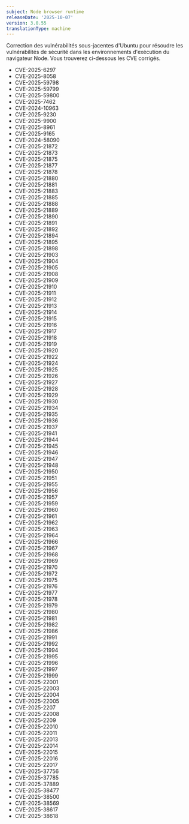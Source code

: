 ```yaml
---
subject: Node browser runtime
releaseDate: '2025-10-07'
version: 3.0.55
translationType: machine
---
```


Correction des vulnérabilités sous-jacentes d&apos;Ubuntu pour résoudre les vulnérabilités de sécurité dans les environnements d&apos;exécution du navigateur Node. Vous trouverez ci-dessous les CVE corrigés.

* CVE-2025-6297
* CVE-2025-8058
* CVE-2025-59798
* CVE-2025-59799
* CVE-2025-59800
* CVE-2025-7462
* CVE-2024-10963
* CVE-2025-9230
* CVE-2025-9900
* CVE-2025-8961
* CVE-2025-9165
* CVE-2024-58090
* CVE-2025-21872
* CVE-2025-21873
* CVE-2025-21875
* CVE-2025-21877
* CVE-2025-21878
* CVE-2025-21880
* CVE-2025-21881
* CVE-2025-21883
* CVE-2025-21885
* CVE-2025-21888
* CVE-2025-21889
* CVE-2025-21890
* CVE-2025-21891
* CVE-2025-21892
* CVE-2025-21894
* CVE-2025-21895
* CVE-2025-21898
* CVE-2025-21903
* CVE-2025-21904
* CVE-2025-21905
* CVE-2025-21908
* CVE-2025-21909
* CVE-2025-21910
* CVE-2025-21911
* CVE-2025-21912
* CVE-2025-21913
* CVE-2025-21914
* CVE-2025-21915
* CVE-2025-21916
* CVE-2025-21917
* CVE-2025-21918
* CVE-2025-21919
* CVE-2025-21920
* CVE-2025-21922
* CVE-2025-21924
* CVE-2025-21925
* CVE-2025-21926
* CVE-2025-21927
* CVE-2025-21928
* CVE-2025-21929
* CVE-2025-21930
* CVE-2025-21934
* CVE-2025-21935
* CVE-2025-21936
* CVE-2025-21937
* CVE-2025-21941
* CVE-2025-21944
* CVE-2025-21945
* CVE-2025-21946
* CVE-2025-21947
* CVE-2025-21948
* CVE-2025-21950
* CVE-2025-21951
* CVE-2025-21955
* CVE-2025-21956
* CVE-2025-21957
* CVE-2025-21959
* CVE-2025-21960
* CVE-2025-21961
* CVE-2025-21962
* CVE-2025-21963
* CVE-2025-21964
* CVE-2025-21966
* CVE-2025-21967
* CVE-2025-21968
* CVE-2025-21969
* CVE-2025-21970
* CVE-2025-21972
* CVE-2025-21975
* CVE-2025-21976
* CVE-2025-21977
* CVE-2025-21978
* CVE-2025-21979
* CVE-2025-21980
* CVE-2025-21981
* CVE-2025-21982
* CVE-2025-21986
* CVE-2025-21991
* CVE-2025-21992
* CVE-2025-21994
* CVE-2025-21995
* CVE-2025-21996
* CVE-2025-21997
* CVE-2025-21999
* CVE-2025-22001
* CVE-2025-22003
* CVE-2025-22004
* CVE-2025-22005
* CVE-2025-2207
* CVE-2025-22008
* CVE-2025-2209
* CVE-2025-22010
* CVE-2025-22011
* CVE-2025-22013
* CVE-2025-22014
* CVE-2025-22015
* CVE-2025-22016
* CVE-2025-22017
* CVE-2025-37756
* CVE-2025-37785
* CVE-2025-37889
* CVE-2025-38477
* CVE-2025-38500
* CVE-2025-38569
* CVE-2025-38617
* CVE-2025-38618